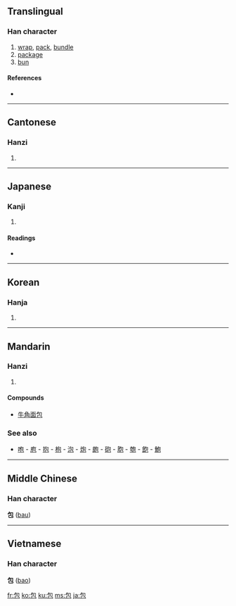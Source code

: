 ==Translingual==

===Han character===
{{Han char|rn=20|rad=勹|as=03|sn=5|four=2771<sub>2</sub>|canj=心口山 (PRU)}}

# [[wrap]], [[pack]], [[bundle]]
# [[package]]
# [[bun]]

====References====
* {{Han ref|kx=0150.270|dkj=02506|dj=0340.020|hdz=10257.060|uh=5305|ud=21253|bh=A55D|bd=42333}}

----

==Cantonese==

===Hanzi===
{{yue-hanzi|jyut=|y=baau1}}

# {{defn|Cantonese}}

----

==Japanese==

===Kanji===
{{ja-kanji|grade=4|rs=勹03}}

# {{defn|Japanese}}

====Readings====
* {{ja-readings|on=[[ほう]] (hō)|kun=[[つつむ]] (tsutsumu), [[つつみ]] (tsutsumi)}}

----

==Korean==

===Hanja===
{{ko-hanja|hangeul=[[포]]|rv=po|mr=p'o}}

# {{defn|Korean}}

----

==Mandarin==

===Hanzi===
{{cmn-hanzi|pin=[[bāo]] ([[bao1]])|wg=pao<sup>1</sup>}}

# {{defn|Mandarin}}

====Compounds====
* [[牛角面包]]

===See also===
* [[咆]] - [[庖]] - [[抱]] - [[枹]] - [[泡]] - [[炮]] - [[皰]] - [[砲]] - [[胞]] - [[匏]] - [[飽]] - [[鮑]]

----

==Middle Chinese==
===Han character===
'''包''' ([[bau]])

----

==Vietnamese==
===Han character===
'''包''' ([[bao]])

[[fr:包]]
[[ko:包]]
[[ku:包]]
[[ms:包]]
[[ja:包]]